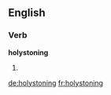 ==English==

===Verb===
'''holystoning'''

# {{present participle of|[[holystone]]}}

[[de:holystoning]]
[[fr:holystoning]]